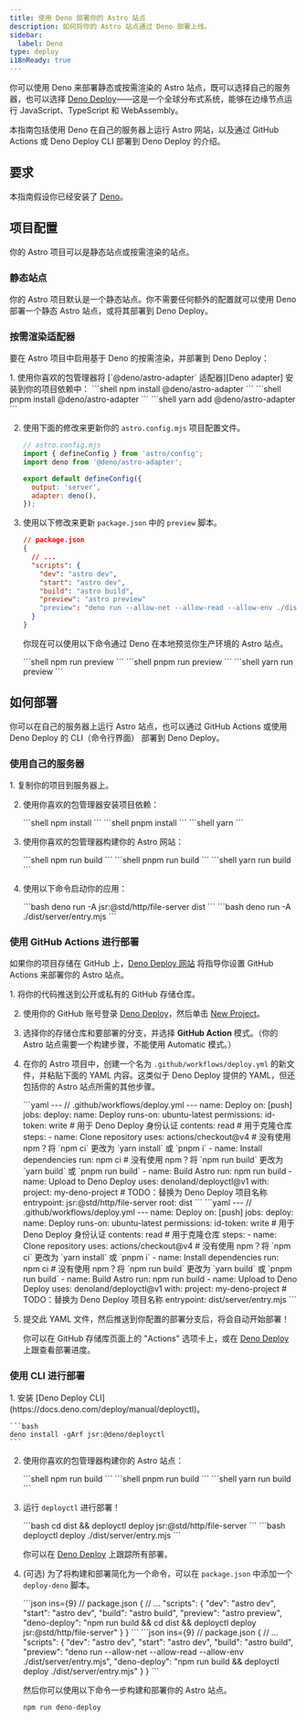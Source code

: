 ```yaml
---
title: 使用 Deno 部署你的 Astro 站点
description: 如何将你的 Astro 站点通过 Deno 部署上线。
sidebar:
  label: Deno
type: deploy
i18nReady: true
---
```


你可以使用 Deno 来部署静态或按需渲染的 Astro 站点，既可以选择自己的服务器，也可以选择 [Deno Deploy](https://deno.com/deploy)——这是一个全球分布式系统，能够在边缘节点运行 JavaScript、TypeScript 和 WebAssembly。

本指南包括使用 Deno 在自己的服务器上运行 Astro 网站，以及通过 GitHub Actions 或 Deno Deploy CLI 部署到 Deno Deploy 的介绍。

## 要求

本指南假设你已经安装了 [Deno](https://deno.com/)。

## 项目配置

你的 Astro 项目可以是静态站点或按需渲染的站点。

### 静态站点

你的 Astro 项目默认是一个静态站点。你不需要任何额外的配置就可以使用 Deno 部署一个静态 Astro 站点，或将其部署到 Deno Deploy。

### 按需渲染适配器

要在 Astro 项目中启用基于 Deno 的按需渲染，并部署到 Deno Deploy：

<Steps>
1. 使用你喜欢的包管理器将 [`@deno/astro-adapter` 适配器][Deno adapter] 安装到你的项目依赖中：

   <PackageManagerTabs>
     <Fragment slot="npm">
     ```shell
     npm install @deno/astro-adapter
     ```
     </Fragment>
     <Fragment slot="pnpm">
     ```shell
     pnpm install @deno/astro-adapter
     ```
     </Fragment>
     <Fragment slot="yarn">
     ```shell
     yarn add @deno/astro-adapter
     ```
     </Fragment>
   </PackageManagerTabs>

2. 使用下面的修改来更新你的 `astro.config.mjs` 项目配置文件。

    ```js ins={3,6-7}
    // astro.config.mjs
    import { defineConfig } from 'astro/config';
    import deno from '@deno/astro-adapter';

    export default defineConfig({
      output: 'server',
      adapter: deno(),
    });
    ```

3. 使用以下修改来更新 `package.json` 中的 `preview` 脚本。

    ```json del={8} ins={9}
    // package.json
    {
      // ...
      "scripts": {
        "dev": "astro dev",
        "start": "astro dev",
        "build": "astro build",
        "preview": "astro preview"
        "preview": "deno run --allow-net --allow-read --allow-env ./dist/server/entry.mjs"
      }
    }
    ```
    
    你现在可以使用以下命令通过 Deno 在本地预览你生产环境的 Astro 站点。

    <PackageManagerTabs>
      <Fragment slot="npm">
      ```shell
      npm run preview
      ```
      </Fragment>
      <Fragment slot="pnpm">
      ```shell
      pnpm run preview
      ```
      </Fragment>
      <Fragment slot="yarn">
      ```shell
      yarn run preview
      ```
      </Fragment>
    </PackageManagerTabs>
</Steps>

## 如何部署

你可以在自己的服务器上运行 Astro 站点，也可以通过 GitHub Actions 或使用 Deno Deploy 的 CLI（命令行界面） 部署到 Deno Deploy。

### 使用自己的服务器

<Steps>
1. 复制你的项目到服务器上。

2. 使用你喜欢的包管理器安装项目依赖：
   
   <PackageManagerTabs>
     <Fragment slot="npm">
     ```shell
     npm install
     ```
     </Fragment>
     <Fragment slot="pnpm">
     ```shell
     pnpm install
     ```
     </Fragment>
     <Fragment slot="yarn">
     ```shell
     yarn
     ```
     </Fragment>
   </PackageManagerTabs>

3. 使用你喜欢的包管理器构建你的 Astro 网站：

   <PackageManagerTabs>
     <Fragment slot="npm">
     ```shell
     npm run build
     ```
     </Fragment>
     <Fragment slot="pnpm">
     ```shell
     pnpm run build
     ```
     </Fragment>
     <Fragment slot="yarn">
     ```shell
     yarn run build
     ```
     </Fragment>
   </PackageManagerTabs>

4. 使用以下命令启动你的应用：  

   <StaticSsrTabs>
     <Fragment slot="static">
       ```bash
       deno run -A jsr:@std/http/file-server dist
       ```
     </Fragment>
     
     <Fragment slot="ssr">
       ```bash
       deno run -A ./dist/server/entry.mjs
       ```
     </Fragment>
   </StaticSsrTabs>
</Steps>

### 使用 GitHub Actions 进行部署

如果你的项目存储在 GitHub 上，[Deno Deploy 网站](https://dash.deno.com/) 将指导你设置 GitHub Actions 来部署你的 Astro 站点。

<Steps>
1. 将你的代码推送到公开或私有的 GitHub 存储仓库。

2. 使用你的 GitHub 账号登录 [Deno Deploy](https://dash.deno.com/)，然后单击 [New Project](https://dash.deno.com)。

3. 选择你的存储仓库和要部署的分支，并选择 **GitHub Action** 模式。（你的 Astro 站点需要一个构建步骤，不能使用 Automatic 模式。）

4. 在你的 Astro 项目中，创建一个名为 `.github/workflows/deploy.yml` 的新文件，并粘贴下面的 YAML 内容。这类似于 Deno Deploy 提供的 YAML，但还包括你的 Astro 站点所需的其他步骤。

    <StaticSsrTabs>
      <Fragment slot="static">
        ```yaml
        ---
        // .github/workflows/deploy.yml
        ---
        name: Deploy
        on: [push]
        jobs:
          deploy:
            name: Deploy
            runs-on: ubuntu-latest
            permissions:
              id-token: write # 用于 Deno Deploy 身份认证
              contents: read # 用于克隆仓库
            steps:
              - name: Clone repository
                uses: actions/checkout@v4
              # 没有使用 npm？将 `npm ci` 更改为 `yarn install` 或 `pnpm i`
              - name: Install dependencies
                run: npm ci
              # 没有使用 npm？将 `npm run build` 更改为 `yarn build` 或 `pnpm run build`
              - name: Build Astro
                run: npm run build
              - name: Upload to Deno Deploy
                uses: denoland/deployctl@v1
                with:
                  project: my-deno-project # TODO：替换为 Deno Deploy 项目名称
                  entrypoint: jsr:@std/http/file-server
                  root: dist
        ```
      </Fragment>
      
      <Fragment slot="ssr">
        ```yaml
        ---
        // .github/workflows/deploy.yml
        ---
        name: Deploy
        on: [push]
        jobs:
          deploy:
            name: Deploy
            runs-on: ubuntu-latest
            permissions:
              id-token: write # 用于 Deno Deploy 身份认证
              contents: read # 用于克隆仓库
            steps:
              - name: Clone repository
                uses: actions/checkout@v4
              # 没有使用 npm？将 `npm ci` 更改为 `yarn install` 或 `pnpm i`
              - name: Install dependencies
                run: npm ci
              # 没有使用 npm？将 `npm run build` 更改为 `yarn build` 或 `pnpm run build`
              - name: Build Astro
                run: npm run build
              - name: Upload to Deno Deploy
                uses: denoland/deployctl@v1
                with:
                  project: my-deno-project # TODO：替换为 Deno Deploy 项目名称
                  entrypoint: dist/server/entry.mjs
        ```
      </Fragment>
    </StaticSsrTabs>

5. 提交此 YAML 文件，然后推送到你配置的部署分支后，将会自动开始部署！

   你可以在 GitHub 存储库页面上的 "Actions" 选项卡上，或在 [Deno Deploy](https://dash.deno.com) 上跟查看部署进度。
</Steps>

### 使用 CLI 进行部署

<Steps>
1. 安装 [Deno Deploy CLI](https://docs.deno.com/deploy/manual/deployctl)。

    ```bash
    deno install -gArf jsr:@deno/deployctl
    ```

2. 使用你喜欢的包管理器构建你的 Astro 站点：

   <PackageManagerTabs>
     <Fragment slot="npm">
     ```shell
     npm run build
     ```
     </Fragment>
     <Fragment slot="pnpm">
     ```shell
     pnpm run build
     ```
     </Fragment>
     <Fragment slot="yarn">
     ```shell
     yarn run build
     ```
     </Fragment>
   </PackageManagerTabs>

3. 运行 `deployctl` 进行部署！

    <StaticSsrTabs>
      <Fragment slot="static">
        ```bash
        cd dist && deployctl deploy jsr:@std/http/file-server
        ```
      </Fragment>
      
      <Fragment slot="ssr">
        ```bash
        deployctl deploy ./dist/server/entry.mjs
        ```
      </Fragment>
    </StaticSsrTabs>

    你可以在 [Deno Deploy](https://dash.deno.com) 上跟踪所有部署。

4. (可选) 为了将构建和部署简化为一个命令，可以在 `package.json` 中添加一个 `deploy-deno` 脚本。

    <StaticSsrTabs>
      <Fragment slot="static">
        ```json ins={9}
        // package.json
        {
          // ...
          "scripts": {
          "dev": "astro dev",
          "start": "astro dev",
          "build": "astro build",
          "preview": "astro preview",
          "deno-deploy": "npm run build && cd dist && deployctl deploy jsr:@std/http/file-server"
          }
        }
        ```
      </Fragment>
      <Fragment slot="ssr">
    ```json ins={9}
    // package.json
    {
      // ...
      "scripts": {
        "dev": "astro dev",
        "start": "astro dev",
        "build": "astro build",
        "preview": "deno run --allow-net --allow-read --allow-env ./dist/server/entry.mjs",
        "deno-deploy": "npm run build && deployctl deploy ./dist/server/entry.mjs"
      }
    }
    ```
      </Fragment>
    </StaticSsrTabs>

    然后你可以使用以下命令一步构建和部署你的 Astro 站点。

    ```bash
    npm run deno-deploy
    ```
</Steps>

[Deno adapter]: https://github.com/denoland/deno-astro-adapter
